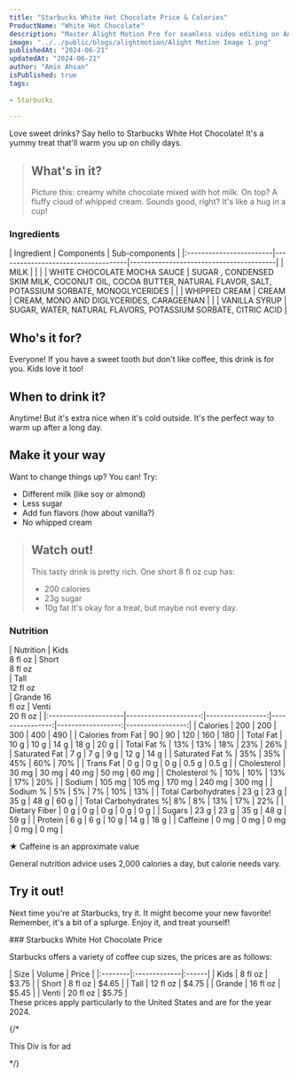 ```yaml
---
title: "Starbucks White Hot Chocolate Price & Calories"
ProductName: "White Hot Chocolate" 
description: "Master Alight Motion Pro for seamless video editing on Android, iOS, and Tablets with our ultimate guide, unlocking advanced features and elevating your skills in 2024!"
image: "../../public/blogs/alightmotion/Alight Motion Image 1.png"
publishedAt: "2024-06-21"
updatedAt: "2024-06-21"
author: "Amin Ahsan"
isPublished: true
tags:
 
- Starbucks
      
---
```


 
Love sweet drinks? Say hello to Starbucks White Hot Chocolate! It's a yummy treat that'll warm you up on chilly days.

> ## What's in it?
> Picture this: creamy white chocolate mixed with hot milk. On top? A fluffy cloud of whipped cream. Sounds good, right? It's like a hug in a cup!

 ### Ingredients
<div style={{ overflowX: 'scroll' }}>
| Ingredient              | Components                         | Sub-components                          |
|:------------------------|------------------------------------|-----------------------------------------|
| MILK                    |                                    |                                         |
| WHITE CHOCOLATE MOCHA SAUCE | SUGAR , CONDENSED SKIM MILK, COCONUT OIL, COCOA BUTTER, NATURAL FLAVOR, SALT, POTASSIUM SORBATE, MONOGLYCERIDES                        |                                         |
| WHIPPED CREAM           | CREAM                              | CREAM, MONO AND DIGLYCERIDES, CARAGEENAN                             |
|                         | VANILLA SYRUP                      | SUGAR, WATER, NATURAL FLAVORS, POTASSIUM SORBATE, CITRIC ACID                                  |
</div>

## Who's it for? 
Everyone! If you have a sweet tooth but don't like coffee, this drink is for you. Kids love it too!

## When to drink it?
Anytime! But it's extra nice when it's cold outside. It's the perfect way to warm up after a long day.

## Make it your way
Want to change things up? You can! Try:
- Different milk (like soy or almond)
- Less sugar
- Add fun flavors (how about vanilla?)
- No whipped cream



> ## Watch out!
> This tasty drink is pretty rich. One short 8 fl oz cup has:
> - 200 calories
> - 23g sugar
> - 10g fat
> It's okay for a treat, but maybe not every day.

### Nutrition
<div className="table-container">
| Nutrition               | Kids<br/>8 fl oz     | Short<br/>8 fl oz<br/>  | Tall <br/>12 fl oz<br/> | Grande 16 <br/> fl oz | Venti <br/>20 fl oz |
|:---------------------|---------------------:|-----------------:|----------------:|------------------:|-----------------:|
| Calories             | 200                  | 200              | 300             | 400               | 490              |
| Calories from Fat    | 90                   | 90               | 120             | 160               | 180              |
| Total Fat            | 10 g                 | 10 g             | 14 g            | 18 g              | 20 g             |
| Total Fat %          | 13%                  | 13%              | 18%             | 23%               | 26%              |
| Saturated Fat        | 7 g                  | 7 g              | 9 g             | 12 g              | 14 g             |
| Saturated Fat %      | 35%                  | 35%              | 45%             | 60%               | 70%              |
| Trans Fat            | 0 g                  | 0 g              | 0 g             | 0.5 g             | 0.5 g            |
| Cholesterol          | 30 mg                | 30 mg            | 40 mg           | 50 mg             | 60 mg            |
| Cholesterol %        | 10%                  | 10%              | 13%             | 17%               | 20%              |
| Sodium               | 105 mg               | 105 mg           | 170 mg          | 240 mg            | 300 mg           |
| Sodium %             | 5%                   | 5%               | 7%              | 10%               | 13%              |
| Total Carbohydrates  | 23 g                 | 23 g             | 35 g            | 48 g              | 60 g             |
| Total Carbohydrates %| 8%                   | 8%               | 13%             | 17%               | 22%              |
| Dietary Fiber        | 0 g                  | 0 g              | 0 g             | 0 g               | 0 g              |
| Sugars               | 23 g                 | 23 g             | 35 g            | 48 g              | 59 g             |
| Protein              | 6 g                  | 6 g              | 10 g            | 14 g              | 18 g             |
| Caffeine             | 0 mg                 | 0 mg             | 0 mg            | 0 mg              | 0 mg             |

</div>

<style jsx>{`
  .table-container {
    overflow-x: auto;
    position: relative;
  }
  .table-container table {
    border-collapse: collapse;
    width: 80%;
  }
  .table-container th,
  .table-container td {
    border: 1px solid #ddd;
    padding: 8px;
    min-width: 40px;
  }
  .table-container th:first-child,
  .table-container td:first-child {
    position: sticky;
    left: 0;
    background-color: white;
    z-index: 1;
  }
  @media (max-width: 768px) {
    .table-container th:not(:first-child),
    .table-container td:not(:first-child) {
      min-width: 50px;
    }
  }
`}</style>

★ Caffeine is an approximate value

General nutrition advice uses 2,000 calories a day, but calorie needs vary.

## Try it out!
Next time you're at Starbucks, try it. It might become your new favorite!  Remember, it's a bit of a splurge. Enjoy it, and treat yourself!
<style jsx>{`
  @media (max-width: 768px) {
    div {
      grid-template-columns: 1fr !important;
    }
  }
`}</style>
<div style={{
   display: 'grid',
  gridTemplateColumns: '1fr 1fr',
          gap: '30px',
          backgroundColor: '#cee3de',
          borderLeft: '3px solid #0c7556',
          padding:'30px'
      }}>
 <div>
 ### Starbucks White Hot Chocolate Price
 
 Starbucks offers a variety of coffee cup sizes, the prices are as follows:
<div style={{
  width: '100%',
  height: 'fit-content',
  backgroundColor: 'white',
  borderRadius: '5px',
  boxShadow: '0 2px 4px rgba(0, 0, 0, 0.1)',
  padding: '5px 5px' // Adjust the values as needed
}}>
| Size    |   Volume     | Price |
|:--------|:-------------|:------|
| Kids    | 8 fl oz      | $3.75 |
| Short   | 8 fl oz      | $4.65 |
| Tall    | 12 fl oz     | $4.75 |
| Grande  | 16 fl oz     | $5.45 |
| Venti   | 20 fl oz     | $5.75 |
</div>
These prices apply particularly to the United States and are for the year 2024. 
</div>

{/* <div>
This Div is for ad
</div> */}

</div>